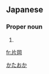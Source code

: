 ==Japanese==
{{ja-kanjitab|片|岡}}

===Proper noun===
{{ja-pos|proper|かたおか}}

# {{surname|lang=ja}}

[[Category:Japanese surnames|かたおか]]

[[fr:片岡]]